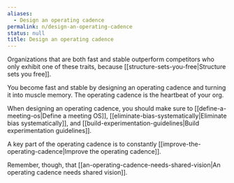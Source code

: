 ```yaml
---
aliases:
  - Design an operating cadence
permalink: n/design-an-operating-cadence
status: null
title: Design an operating cadence
---
```

Organizations that are both fast and stable outperform competitors who only exhibit one of these traits, because [[structure-sets-you-free|Structure sets you free]].

You become fast and stable by designing an operating cadence and turning it into muscle memory. The operating cadence is the heartbeat of your org.

When designing an operating cadence, you should make sure to [[define-a-meeting-os|Define a meeting OS]], [[eliminate-bias-systematically|Eliminate bias systematically]], and [[build-experimentation-guidelines|Build experimentation guidelines]].

A key part of the operating cadence is to constantly [[improve-the-operating-cadence|Improve the operating cadence]].

Remember, though, that [[an-operating-cadence-needs-shared-vision|An operating cadence needs shared vision]].
